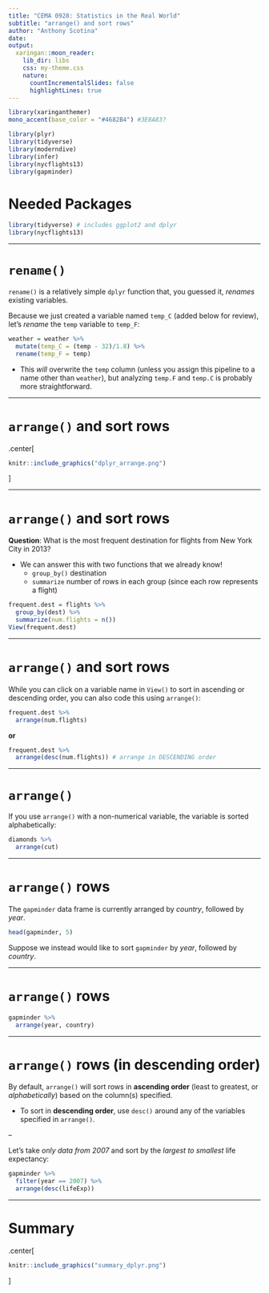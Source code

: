 ```yaml
---
title: "CEMA 0928: Statistics in the Real World"
subtitle: "arrange() and sort rows"
author: "Anthony Scotina"
date: 
output:
  xaringan::moon_reader:
    lib_dir: libs
    css: my-theme.css
    nature:
      countIncrementalSlides: false
      highlightLines: true
---
```


```r
library(xaringanthemer)
mono_accent(base_color = "#4682B4") #3E8A83?
```

```r
library(plyr)
library(tidyverse)
library(moderndive)
library(infer)
library(nycflights13)
library(gapminder)
```

# Needed Packages 

```r
library(tidyverse) # includes ggplot2 and dplyr
library(nycflights13)
```

---

# `rename()`

`rename()` is a relatively simple `dplyr` function that, you guessed it, *renames* existing variables. 

Because we just created a variable named `temp_C` (added below for review), let's *rename* the `temp` variable to `temp_F`:
```r
weather = weather %>%
  mutate(temp_C = (temp - 32)/1.8) %>%
  rename(temp_F = temp)
```

- This *will* overwrite the `temp` column (unless you assign this pipeline to a name other than `weather`), but analyzing `temp.F` and `temp.C` is probably more straightforward. 

---

# `arrange()` and sort rows

.center[
```r
knitr::include_graphics("dplyr_arrange.png")
```
]

---

# `arrange()` and sort rows

**Question**: What is the most frequent destination for flights from New York City in 2013?

- We can answer this with two functions that we already know!
    - `group_by()` destination
    - `summarize` number of rows in each group (since each row represents a flight)
    
```r
frequent.dest = flights %>%
  group_by(dest) %>%
  summarize(num.flights = n())
View(frequent.dest)
```

---

# `arrange()` and sort rows

While you can click on a variable name in `View()` to sort in ascending or descending order, you can also code this using `arrange()`:

```r
frequent.dest %>%
  arrange(num.flights)
```

**or**

```r
frequent.dest %>%
  arrange(desc(num.flights)) # arrange in DESCENDING order
```

---

# `arrange()`

If you use `arrange()` with a non-numerical variable, the variable is sorted alphabetically:

```r
diamonds %>%
  arrange(cut)
```

---

# `arrange()` rows

The `gapminder` data frame is currently arranged by *country*, followed by *year*. 

```r
head(gapminder, 5)
```

Suppose we instead would like to sort `gapminder` by *year*, followed by *country*. 

---

# `arrange()` rows

```r
gapminder %>%
  arrange(year, country)
```

---

# `arrange()` rows (in descending order)

By default, `arrange()` will sort rows in **ascending order** (least to greatest, or *alphabetically*) based on the column(s) specified. 

- To sort in **descending order**, use `desc()` around any of the variables specified in `arrange()`. 

--

Let's take *only data from 2007* and sort by the *largest to smallest* life expectancy:

```r
gapminder %>%
  filter(year == 2007) %>%
  arrange(desc(lifeExp)) 
```

---

# Summary

.center[
```r
knitr::include_graphics("summary_dplyr.png")
```
]
